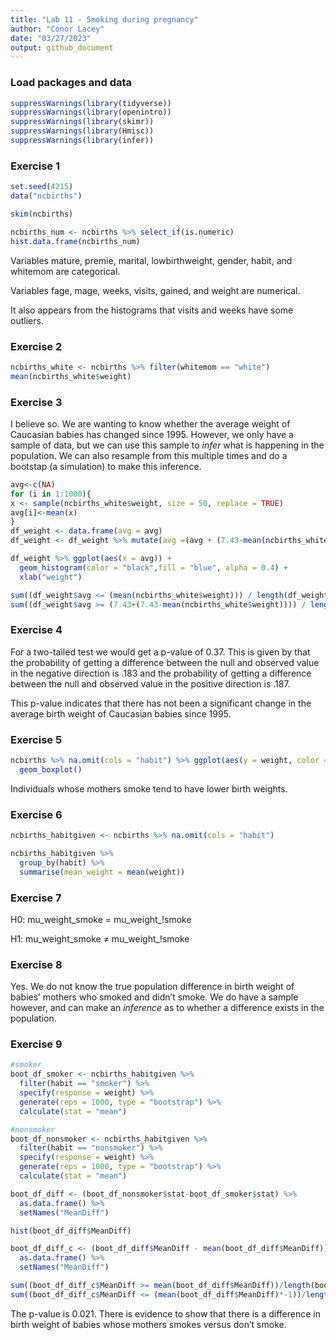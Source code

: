 ```yaml
---
title: "Lab 11 - Smoking during pregnancy"
author: "Conor Lacey"
date: "03/27/2023"
output: github_document
---
```


### Load packages and data

```r
suppressWarnings(library(tidyverse)) 
suppressWarnings(library(openintro))
suppressWarnings(library(skimr))
suppressWarnings(library(Hmisc))
suppressWarnings(library(infer))
```

### Exercise 1

```r
set.seed(4215)
data("ncbirths")

skim(ncbirths)

ncbirths_num <- ncbirths %>% select_if(is.numeric)
hist.data.frame(ncbirths_num)
```

Variables mature, premie, marital, lowbirthweight, gender, habit, and whitemom are categorical. 

Variables fage, mage, weeks, visits, gained, and weight are numerical. 

It also appears from the histograms that visits and weeks have some outliers.

### Exercise 2

```r
ncbirths_white <- ncbirths %>% filter(whitemom == "white")
mean(ncbirths_white$weight)
```

### Exercise 3 

I believe so. We are wanting to know whether the average weight of Caucasian babies has changed since 1995. However, we only have a sample of data, but we can use this sample to *infer* what is happening in the population. We can also resample from this multiple times and do a bootstap (a simulation) to make this inference.

```r
avg<-c(NA)
for (i in 1:1000){
x <- sample(ncbirths_white$weight, size = 50, replace = TRUE)
avg[i]<-mean(x)
}
df_weight <- data.frame(avg = avg)
df_weight <- df_weight %>% mutate(avg =(avg + (7.43-mean(ncbirths_white$weight))))

df_weight %>% ggplot(aes(x = avg)) +
  geom_histogram(color = "black",fill = "blue", alpha = 0.4) +
  xlab("weight")

sum((df_weight$avg <= (mean(ncbirths_white$weight))) / length(df_weight$avg)) +
sum((df_weight$avg >= (7.43+(7.43-mean(ncbirths_white$weight)))) / length(df_weight$avg))
```

### Exercise 4 

For a two-tailed test we would get a p-value of 0.37. This is given by that the probability of getting a difference between the null and observed value in the negative direction is .183 and the probability of getting a difference between the null and observed value in the positive direction is .187.

This p-value indicates that there has not been a significant change in the average birth weight of Caucasian babies since 1995.

### Exercise 5

```r
ncbirths %>% na.omit(cols = "habit") %>% ggplot(aes(y = weight, color = habit)) +
  geom_boxplot()
```

Individuals whose mothers smoke tend to have lower birth weights.

### Exercise 6 
```r
ncbirths_habitgiven <- ncbirths %>% na.omit(cols = "habit")

ncbirths_habitgiven %>%
  group_by(habit) %>%
  summarise(mean_weight = mean(weight))
```

### Exercise 7 

H0: mu_weight_smoke = mu_weight_!smoke

H1: mu_weight_smoke ≠ mu_weight_!smoke

### Exercise 8

Yes. We do not know the true population difference in birth weight of babies' mothers who smoked and didn't smoke. We do have a sample however, and can make an *inference* as to whether a difference exists in the population. 

### Exercise 9

```r
#smoker
boot_df_smoker <- ncbirths_habitgiven %>% 
  filter(habit == "smoker") %>%
  specify(response = weight) %>% 
  generate(reps = 1000, type = "bootstrap") %>% 
  calculate(stat = "mean")

#nonsmoker
boot_df_nonsmoker <- ncbirths_habitgiven %>% 
  filter(habit == "nonsmoker") %>%
  specify(response = weight) %>% 
  generate(reps = 1000, type = "bootstrap") %>% 
  calculate(stat = "mean")

boot_df_diff <- (boot_df_nonsmoker$stat-boot_df_smoker$stat) %>% 
  as.data.frame() %>% 
  setNames("MeanDiff")

hist(boot_df_diff$MeanDiff)

boot_df_diff_c <- (boot_df_diff$MeanDiff - mean(boot_df_diff$MeanDiff)) %>% 
  as.data.frame() %>% 
  setNames("MeanDiff")

sum((boot_df_diff_c$MeanDiff >= mean(boot_df_diff$MeanDiff))/length(boot_df_diff_c$MeanDiff)) +
sum((boot_df_diff_c$MeanDiff <= (mean(boot_df_diff$MeanDiff)*-1))/length(boot_df_diff_c$MeanDiff))
```

The p-value is 0.021. There is evidence to show that there is a difference in birth weight of babies whose mothers smokes versus don't smoke. 